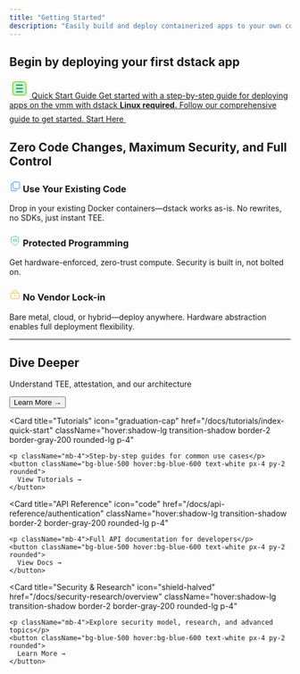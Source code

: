 ```yaml
---
title: "Getting Started"
description: "Easily build and deploy containerized apps to your own confidential virtual machine using the dstack framework"
---
```

## Begin by deploying your first dstack app

<div className="flex justify-center mt-10">
  <a
    href="/docs/getting-started/start"
    className="group block w-full max-w-xl text-center rounded-2xl shadow-xl border-4 border-lime-500 bg-gradient-to-r from-lime-200 via-lime-300 to-lime-100 hover:from-lime-300 hover:to-lime-200 transition-all duration-200 p-8"
    style={{
      background: 'linear-gradient(90deg, #d9f99d 0%, #bbf7d0 100%)',
      border: '3.5px solid #84cc16',
      color: '#166534',
      fontWeight: 700,
      fontSize: '1.35rem',
      letterSpacing: '-0.01em',
      minWidth: '260px',
      boxShadow: '0 4px 24px 0 rgba(132,204,22,0.18)',
      textDecoration: 'none',
      cursor: 'pointer'
    }}
  >
    <div className="flex flex-col items-center space-y-3">
      <span className="inline-flex items-center justify-center w-14 h-14 rounded-full bg-lime-100 border-2 border-lime-400 mb-2 shadow">
        <svg width="36" height="36" fill="none" viewBox="0 0 24 24">
          <rect x="4" y="4" width="16" height="16" rx="3" fill="#bbf7d0" stroke="#84cc16" strokeWidth="2"/>
          <path d="M8 12h8M8 16h8M8 8h8" stroke="#166534" strokeWidth="2" strokeLinecap="round"/>
        </svg>
      </span>
      <span className="block text-2xl font-extrabold tracking-tight">Quick Start Guide</span>
      <span className="block text-base font-medium mt-1 mb-1">
        Get started with a step-by-step guide for deploying apps on the vmm with dstack
      </span>
      <span className="block text-sm text-lime-800">
        <strong>Linux required.</strong> Follow our comprehensive guide to get started.
      </span>
      <span className="inline-block mt-4">
        <span className="inline-flex items-center px-6 py-3 rounded-xl bg-lime-500 text-white font-bold text-lg shadow-lg group-hover:bg-lime-600 transition">
          Start Here
          <svg className="ml-2" width="22" height="22" fill="none" viewBox="0 0 24 24">
            <path d="M13 5l7 7-7 7M5 12h14" stroke="white" strokeWidth="2" strokeLinecap="round" strokeLinejoin="round"/>
          </svg>
        </span>
      </span>
    </div>
  </a>
</div>


## Zero Code Changes, Maximum Security, and Full Control

<div className="grid grid-cols-1 md:grid-cols-3 gap-6 mt-8">
  <div className="rounded-lg p-5">
    <h3 className="font-semibold text-blue-900 mb-2 flex items-center gap-2">
      <span className="inline-block">
        <svg width="20" height="20" fill="none" viewBox="0 0 24 24"><path d="M16 18v1a2 2 0 0 1-2 2H6a2 2 0 0 1-2-2V7a2 2 0 0 1 2-2h1" stroke="#0069ED" strokeWidth="2" strokeLinecap="round" strokeLinejoin="round"/><rect x="8" y="2" width="14" height="14" rx="2" stroke="#0069ED" strokeWidth="2"/></svg>
      </span>
      Use Your Existing Code
    </h3>
    <p className="text-sm mt-2">Drop in your existing Docker containers—dstack works as-is. No rewrites, no SDKs, just instant TEE.</p>
  </div>
  <div className="rounded-lg p-5">
    <h3 className="font-semibold text-green-900 mb-2 flex items-center gap-2">
      <span className="inline-block">
        <svg width="20" height="20" fill="none" viewBox="0 0 24 24"><path d="M12 22s8-4 8-10V5l-8-3-8 3v7c0 6 8 10 8 10z" stroke="#10B981" strokeWidth="2" strokeLinecap="round" strokeLinejoin="round"/><path d="M9 9h6v4H9z" stroke="#10B981" strokeWidth="2" strokeLinecap="round" strokeLinejoin="round"/></svg>
      </span>
      Protected Programming
    </h3>
    <p className="text-sm mt-2">Get hardware-enforced, zero-trust compute. Security is built in, not bolted on.</p>
  </div>
  <div className="rounded-lg p-5">
    <h3 className="font-semibold text-yellow-900 mb-2 flex items-center gap-2">
      <span className="inline-block">
        <svg width="20" height="20" fill="none" viewBox="0 0 24 24"><path d="M17 8V7a5 5 0 0 0-10 0v1M5 8h14a2 2 0 0 1 2 2v8a2 2 0 0 1-2 2H5a2 2 0 0 1-2-2v-8a2 2 0 0 1 2-2z" stroke="#F59E0B" strokeWidth="2" strokeLinecap="round" strokeLinejoin="round"/><path d="M12 12v4" stroke="#F59E0B" strokeWidth="2" strokeLinecap="round" strokeLinejoin="round"/></svg>
      </span>
      No Vendor Lock-in
    </h3>
    <p className="text-sm mt-2">Bare metal, cloud, or hybrid—deploy anywhere. Hardware abstraction enables full deployment flexibility.</p>
  </div>
</div>

---
## Dive Deeper

<div className="grid grid-cols-2 gap-4">
  <Card 
    title="Core Concepts" 
    icon="lightbulb" 
    href="/docs/concepts/overview"
    className="hover:shadow-lg transition-shadow border-2 border-gray-200 rounded-lg p-4"
  >
    <p className="mb-4">Understand TEE, attestation, and our architecture</p>
    <button className="bg-blue-500 hover:bg-blue-600 text-white px-4 py-2 rounded">
      Learn More →
    </button>
  </Card>
  
  <Card 
    title="Tutorials" 
    icon="graduation-cap" 
    href="/docs/tutorials/index-quick-start"
    className="hover:shadow-lg transition-shadow border-2 border-gray-200 rounded-lg p-4"
  >
    <p className="mb-4">Step-by-step guides for common use cases</p>
    <button className="bg-blue-500 hover:bg-blue-600 text-white px-4 py-2 rounded">
      View Tutorials →
    </button>
  </Card>
  
  <Card 
    title="API Reference" 
    icon="code" 
    href="/docs/api-reference/authentication"
    className="hover:shadow-lg transition-shadow border-2 border-gray-200 rounded-lg p-4"
  >
    <p className="mb-4">Full API documentation for developers</p>
    <button className="bg-blue-500 hover:bg-blue-600 text-white px-4 py-2 rounded">
      View Docs →
    </button>
  </Card>
  
  <Card 
    title="Security & Research" 
    icon="shield-halved" 
    href="/docs/security-research/overview"
    className="hover:shadow-lg transition-shadow border-2 border-gray-200 rounded-lg p-4"
  >
    <p className="mb-4">Explore security model, research, and advanced topics</p>
    <button className="bg-blue-500 hover:bg-blue-600 text-white px-4 py-2 rounded">
      Learn More →
    </button>
  </Card>
</div>

